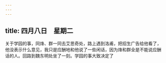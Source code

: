 ```yaml
---
---
---
```

title: 四月八日　星期二
---




关于学园的事，同烽、群一同去艾思奇处，路上遇到洛甫，把招生广告给他看了，他没表示什么意见，我只是应酬地和他说了一些闲话，因为烽和群全是不能说应酬话的人。回路到魏东明处坐了一刻。学园的事大致决定了